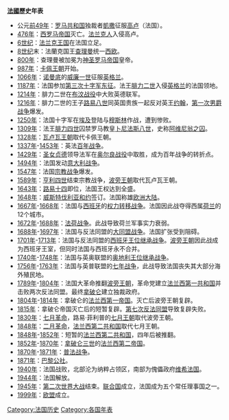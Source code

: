 {{多個問題|
{{copyedit|time=2012-03-15T11:08:05+00:00}}
{{expand|time=2012-03-15T11:08:05+00:00}}
{{Refimprove|time=2007-09-26T15:23:02Z}}
}}
'''[[法國|法國]]歷史年表'''
*公元[[前49年|前49年]]：[[罗马共和国|罗马共和国]]独裁者[[凱撒|凱撒]]征服[[高卢|高卢]]（法国）。
*[[476年|476年]]：[[西罗马帝国|西罗马帝国]]灭亡。[[法兰克人|法兰克人]]入侵高卢。
*[[6世纪|6世纪]]：[[法兰克王国|法兰克王国]]在法国立足。
*[[8世纪|8世纪]]末：法蘭克国王[[查理曼|查理曼]]统一[[西欧|西欧]]。
*[[800年|800年]]：查理曼被加冕为[[神圣罗马帝国|神圣罗马帝国]]皇帝。
*[[987年|987年]]：[[卡佩王朝|卡佩王朝]]开始。
*[[1066年|1066年]]：[[诺曼底|诺曼底]]的[[威廉一世_(英格兰)|威廉一世]]征服[[英格兰|英格兰]]。
*[[1187年|1187年]]：法国参加[[第三次十字军东征|第三次十字军东征]]。法王[[腓力二世|腓力二世]]入侵[[英格兰|英格兰]]的法国领地。
*[[1214年|1214年]]：腓力二世在[[布汶战役|布汶战役]]中大败英德联军。
*[[1216年|1216年]]：腓力二世的王子[[路易八世|路易八世]]同英国贵族一起反对英王[[约翰|约翰]]，[[第一次男爵战争|第一次男爵战争]]爆发。
*[[1250年|1250年]]：法国十字军在[[埃及|埃及]]登陆与[[穆斯林|穆斯林]]作战，遭到惨败。
*[[1309年|1309年]]：法王[[腓力四世|腓力四世]]囚禁罗马教皇[[卜尼法斯八世|卜尼法斯八世]]，史称[[阿维尼翁之囚|阿维尼翁之囚]]。
*[[1328年|1328年]]：[[瓦卢瓦王朝|瓦卢瓦王朝]]取代卡佩王朝。
*[[1337年|1337年]]-[[1453年|1453年]]：英法[[百年战争|百年战争]]。
*[[1429年|1429年]]：[[圣女贞德|圣女贞德]]领导法军在[[奥尔良之围|奥尔良战役]]中取胜，成为百年战争的转折点。
*[[1494年|1494年]]：法国发动[[意大利战争|意大利战争]]。
*[[1547年|1547年]]：法国[[宗教战争|宗教战争]]爆发。
*[[1589年|1589年]]：[[亨利四世|亨利四世]]结束宗教战争，[[波旁王朝|波旁王朝]]取代瓦卢瓦王朝。
*[[1643年|1643年]]：[[路易十四|路易十四]]即位，法国王权达到全盛。
*[[1648年|1648年]]：[[威斯特伐利亚和约|威斯特伐利亚和约]]签订。法国称雄[[欧洲大陆|欧洲大陆]]。
*[[1667年|1667年]]-[[1668年|1668年]]：法国与[[西班牙|西班牙]]的[[权力转移战争|权力转移战争]]。法国因此战夺得西属[[荷兰|荷兰]]的12个城市。
*[[1672年|1672年]]-[[1688年|1688年]]：[[法荷战争|法荷战争]]。此战导致荷兰军事实力衰弱。
*[[1688年|1688年]]-[[1697年|1697年]]：法国与反法同盟的[[大同盟战争|大同盟战争]]。法国扩张受到阻碍。
*[[1701年|1701年]]-[[1713年|1713年]]：法国与反法同盟的[[西班牙王位继承战争|西班牙王位继承战争]]。[[波旁王朝|波旁王朝]]因此战成为西班牙王室，但同时法国与西班牙永不合并。
*[[1740年|1740年]]-[[1748年|1748年]]：法国与英奥联盟的[[奥地利王位继承战争|奥地利王位继承战争]]。
*[[1756年|1756年]]-[[1763年|1763年]]：法国与英普联盟的[[七年战争|七年战争]]，此战导致法国丧失其大部分海外殖民地。
*[[1789年|1789年]]-[[1804年|1804年]]：法国大革命推翻[[波旁王朝|波旁王朝]]，革命党建立[[法兰西第一共和国|法兰西第一共和国]]并击败两次反法同盟。最终[[拿破仑|拿破仑]]建立独裁政府。
*[[1804年|1804年]]-[[1814年|1814年]]：拿破仑的[[法兰西第一帝国|法兰西第一帝国]]。灭亡后波旁王朝复辟。
*[[1815年|1815年]]：拿破仑帝国灭亡后的短暂复辟。[[第七次反法同盟|第七次反法同盟]]导致复辟失败。
*[[1830年|1830年]]：[[七月革命|七月革命]]，路易·菲利普的[[七月王朝|七月王朝]]取代波旁王朝。
*[[1848年|1848年]]：[[二月革命|二月革命]]，[[法兰西第二共和国|法兰西第二共和国]]取代七月王朝。
*[[1848年|1848年]]-[[1852年|1852年]]：短暂的[[法兰西第二共和国|法兰西第二共和国]]，四年后被推翻。
*[[1852年|1852年]]-[[1870年|1870年]]：[[拿破仑三世|拿破仑三世]]的[[法兰西第二帝国|法兰西第二帝国]]。
*[[1870年|1870年]]-[[1871年|1871年]]：[[普法战争|普法战争]]。
*[[1871年|1871年]]：[[巴黎公社|巴黎公社]]。
*[[1940年|1940年]]：法国战败，北部沦为纳粹占领区，南部为傀儡政府[[维希法国|维希法国]]。
*[[1944年|1944年]]：法国解放。
*[[1945年|1945年]]：[[第二次世界大战|第二次世界大战]]结束。[[联合国|联合国]]成立，法国成为五个常任理事国之一。
*[[1999年|1999年]]：[[欧盟|欧盟]]成立。

{{法国专题导航}}
[[Category:法国历史|Category:法国历史]]
[[Category:各国年表|Category:各国年表]]